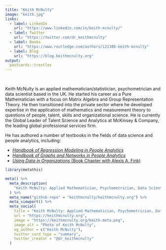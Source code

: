 ```yaml
---
title: "Keith McNulty"
image: "keith.jpg"
links:
  - label: LinkedIn
    url: "https://www.linkedin.com/in/keith-mcnulty/"
  - label: Twitter
    url: "https://twitter.com/dr_keithmcnulty"
  - label: Books
    url: "https://www.routledge.com/authors/i21388-keith-mcnulty"
  - label: Blog
    url: "https://blog.keithmcnulty.org"
output:
  postcards::trestles
---
```


<br>

Keith McNulty is an applied mathematician/statistician, psychometrician and data scientist based in the UK.  He started his career as a Pure Mathematician with a focus on Matrix Algebra and Group Representation Theory. He then transitioned into the private sector where he developed expertise in the application of mathematics and measurement theory to questions of people, talent, skills and organizational science.  He is currently the Global Leader of Talent Science and Analytics at McKinsey & Company, the leading global professional services firm.  

He has authored a number of textbooks in the fields of data science and people analytics, including:

- [*Handbook of Regression Modeling in People Analytics*](https://www.routledge.com/Handbook-of-Regression-Modeling-in-People-Analytics-With-Examples-in-R/McNulty/p/book/9781032041742)
- [*Handbook of Graphs and Networks in People Analytics*](https://www.routledge.com/Handbook-of-Graphs-and-Networks-in-People-Analytics-With-Examples-in-R/McNulty/p/book/9781032204970)
- [*Using Data in Organizations* (Book Chapter with Alexis A. Fink)](https://www.routledge.com/Data-Methods-and-Theory-in-the-Organizational-Sciences-A-New-Synthesis/Murphy/p/book/9780367857707)


```r
library(metathis)

meta() %>%
  meta_description(
    "Keith McNulty: Applied Mathematician, Psychometrician, Data Scientist and Author"
  ) %>% 
  meta_name("github-repo" = "keithmcnulty/keithmcnulty.org") %>% 
  meta_viewport() %>% 
  meta_social(
    title = "Keith McNulty: Applied Mathematician, Psychometrician, Data Scientist and Author",
    url = "https://keithmcnulty.org",
    image = "https://keithmcnulty.org/keith-meta.png",
    image_alt = "Photo of Keith McNulty",
    og_author = c("Keith McNulty"),
    twitter_card_type = "summary",
    twitter_creator = "@dr_keithmcnulty"
  )
```